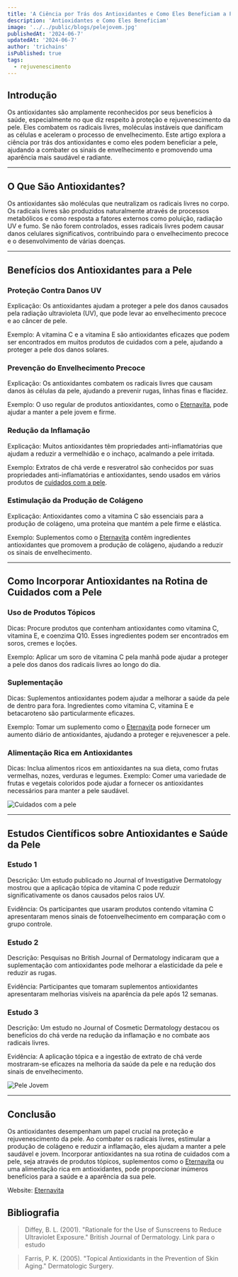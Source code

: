 ```yaml
---
title: 'A Ciência por Trás dos Antioxidantes e Como Eles Beneficiam a Pele'
description: 'Antioxidantes e Como Eles Beneficiam'
image: '../../public/blogs/pelejovem.jpg'
publishedAt: '2024-06-7'
updatedAt: '2024-06-7'
author: 'trichains'
isPublished: true
tags:
  - rejuvenescimento
---
```


## Introdução

Os antioxidantes são amplamente reconhecidos por seus benefícios à saúde, especialmente no que diz respeito à proteção e rejuvenescimento da pele. Eles combatem os radicais livres, moléculas instáveis que danificam as células e aceleram o processo de envelhecimento. Este artigo explora a ciência por trás dos antioxidantes e como eles podem beneficiar a pele, ajudando a combater os sinais de envelhecimento e promovendo uma aparência mais saudável e radiante.

---

## O Que São Antioxidantes?

Os antioxidantes são moléculas que neutralizam os radicais livres no corpo. Os radicais livres são produzidos naturalmente através de processos metabólicos e como resposta a fatores externos como poluição, radiação UV e fumo. Se não forem controlados, esses radicais livres podem causar danos celulares significativos, contribuindo para o envelhecimento precoce e o desenvolvimento de várias doenças.

---

## Benefícios dos Antioxidantes para a Pele

### Proteção Contra Danos UV

Explicação: Os antioxidantes ajudam a proteger a pele dos danos causados pela radiação ultravioleta (UV), que pode levar ao envelhecimento precoce e ao câncer de pele.

Exemplo: A vitamina C e a vitamina E são antioxidantes eficazes que podem ser encontrados em muitos produtos de cuidados com a pele, ajudando a proteger a pele dos danos solares.


### Prevenção do Envelhecimento Precoce

Explicação: Os antioxidantes combatem os radicais livres que causam danos às células da pele, ajudando a prevenir rugas, linhas finas e flacidez.

Exemplo: O uso regular de produtos antioxidantes, como o [Eternavita](https://sevenpharma.com.br/produto/eternavita-5-frascos/), pode ajudar a manter a pele jovem e firme.


### Redução da Inflamação

Explicação: Muitos antioxidantes têm propriedades anti-inflamatórias que ajudam a reduzir a vermelhidão e o inchaço, acalmando a pele irritada.

Exemplo: Extratos de chá verde e resveratrol são conhecidos por suas propriedades anti-inflamatórias e antioxidantes, sendo usados em vários produtos de [cuidados com a pele](https://pharmasix.com.br/blog/blogs/linhas-de-expressao).

### Estimulação da Produção de Colágeno

Explicação: Antioxidantes como a vitamina C são essenciais para a produção de colágeno, uma proteína que mantém a pele firme e elástica.

Exemplo: Suplementos como o [Eternavita](https://sevenpharma.com.br/produto/eternavita-5-frascos/) contêm ingredientes antioxidantes que promovem a produção de colágeno, ajudando a reduzir os sinais de envelhecimento.

---

## Como Incorporar Antioxidantes na Rotina de Cuidados com a Pele

### Uso de Produtos Tópicos

Dicas: Procure produtos que contenham antioxidantes como vitamina C, vitamina E, e coenzima Q10. Esses ingredientes podem ser encontrados em soros, cremes e loções.

Exemplo: Aplicar um soro de vitamina C pela manhã pode ajudar a proteger a pele dos danos dos radicais livres ao longo do dia.


### Suplementação

Dicas: Suplementos antioxidantes podem ajudar a melhorar a saúde da pele de dentro para fora. Ingredientes como vitamina C, vitamina E e betacaroteno são particularmente eficazes.

Exemplo: Tomar um suplemento como o [Eternavita](https://sevenpharma.com.br/produto/eternavita-5-frascos/) pode fornecer um aumento diário de antioxidantes, ajudando a proteger e rejuvenescer a pele.


### Alimentação Rica em Antioxidantes

Dicas: Inclua alimentos ricos em antioxidantes na sua dieta, como frutas vermelhas, nozes, verduras e legumes.
Exemplo: Comer uma variedade de frutas e vegetais coloridos pode ajudar a fornecer os antioxidantes necessários para manter a pele saudável.



<div style={{ display: 'flex', justifyContent: 'center' }}>
  <Image
    src="/blog/blogs/cuidadosdapele.jpg"
    width={650}
    height={450}
    alt="Cuidados com a pele"
  />
</div>

---

## Estudos Científicos sobre Antioxidantes e Saúde da Pele

### Estudo 1

Descrição: Um estudo publicado no Journal of Investigative Dermatology mostrou que a aplicação tópica de vitamina C pode reduzir significativamente os danos causados pelos raios UV.

Evidência: Os participantes que usaram produtos contendo vitamina C apresentaram menos sinais de fotoenvelhecimento em comparação com o grupo controle.

### Estudo 2

Descrição: Pesquisas no British Journal of Dermatology indicaram que a suplementação com antioxidantes pode melhorar a elasticidade da pele e reduzir as rugas.

Evidência: Participantes que tomaram suplementos antioxidantes apresentaram melhorias visíveis na aparência da pele após 12 semanas.

### Estudo 3

Descrição: Um estudo no Journal of Cosmetic Dermatology destacou os benefícios do chá verde na redução da inflamação e no combate aos radicais livres.

Evidência: A aplicação tópica e a ingestão de extrato de chá verde mostraram-se eficazes na melhoria da saúde da pele e na redução dos sinais de envelhecimento.


<div style={{ display: 'flex', justifyContent: 'center' }}>
  <Image
    src="/blog/blogs/pelejovem2.jpg"
    width={650}
    height={450}
    alt="Pele Jovem"
  />
</div>


---





## Conclusão
 
Os antioxidantes desempenham um papel crucial na proteção e rejuvenescimento da pele. Ao combater os radicais livres, estimular a produção de colágeno e reduzir a inflamação, eles ajudam a manter a pele saudável e jovem. Incorporar antioxidantes na sua rotina de cuidados com a pele, seja através de produtos tópicos, suplementos como o [Eternavita](https://sevenpharma.com.br/produto/eternavita-5-frascos/) ou uma alimentação rica em antioxidantes, pode proporcionar inúmeros benefícios para a saúde e a aparência da sua pele.


Website: [Eternavita](http://oeternavita.com)


## Bibliografia

> Diffey, B. L. (2001). "Rationale for the Use of Sunscreens to Reduce Ultraviolet Exposure." British Journal of Dermatology. Link para o estudo

> Farris, P. K. (2005). "Topical Antioxidants in the Prevention of Skin Aging." Dermatologic Surgery. 

